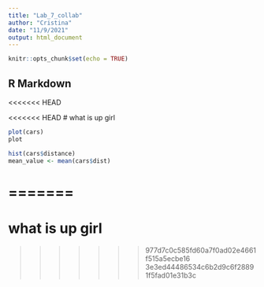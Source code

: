 ```yaml
---
title: "Lab_7_collab"
author: "Cristina"
date: "11/9/2021"
output: html_document
---
```


```r
knitr::opts_chunk$set(echo = TRUE)
```

## R Markdown

<<<<<<< HEAD

<<<<<<< HEAD
# what is up girl 

```r


plot(cars)
plot
```

```r

hist(cars$distance)
mean_value <- mean(cars$dist)
```

=======
=======

# what is up girl 
>>>>>>> 977d7c0c585fd60a7f0ad02e4661f515a5ecbe16
>>>>>>> 3e3ed44486534c6b2d9c6f28891f5fad01e31b3c
